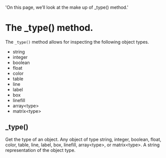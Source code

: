   'On this page, we’ll look at the make up of _type() method.'

# The _type() method.
The `_type()` method allows for inspecting the following object types. 

- string
- integer
- boolean
- float
- color
- table
- line
- label
- box
- linefill
- array&lt;type&gt;
- matrix&lt;type&gt;

## _type()
Get the type of an object.
<Properties>
  <Property name="this" type="object">
    Any object of type string, integer, boolean, float, color, table, line, label, box, linefill, array&lt;type&gt;, or matrix&lt;type&gt;.
  </Property>
  <Property name="returns" type="string">
    A string representation of the object type.
  </Property>
</Properties>
